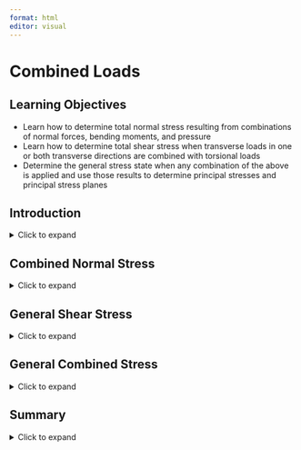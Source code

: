 ```yaml
---
format: html
editor: visual
---
```


# Combined Loads {#sec-combined-loads}

::: {.callout-note icon="false"}
## Learning Objectives

-   Learn how to determine total normal stress resulting from combinations of normal forces, bending moments, and pressure
-   Learn how to determine total shear stress when transverse loads in one or both transverse directions are combined with torsional loads
-   Determine the general stress state when any combination of the above is applied and use those results to determine principal stresses and principal stress planes
:::

## Introduction {.unnumbered}

<details>

<summary>Click to expand</summary>

In this chapter, we will use of all of the previously discussed methods to determine normal and shear stress resulting from axial forces (chapter 5), bending moments (chapter 9), pressure (chapter 13), transverse loads (chapter 10), and torsion (chapter 6) to determine an overall general stress state for any given point on a structure.

In section 14.1, the various sources of normal stress are reviewed and expanded on. They will be reframed in terms of general axes so as to clarify which other stresses they may combine with. In section 14.1.1 we will revisit bending stress to express the unsymmetric bending stress equation in terms of general cross-sectional axes (recall in chapter 9, the cross-sectional axes were always y and z). In section 14.1.2, eccentric loading, which is a specific instance of combined normal stress in which normal forces result in bending, will be considered.

In section 14.2, we will focus on combining the various sources of shear stress to determine the total shear stress. To expand on the concepts discussed and used in Chapters 6 and 10, we will perform calculations based on both possible transverse loading directions as well as torsion. As in section 14.1, this will be done with a general set of coordinate axes.

In section 14.3, we will further expand the above cases to situations in which all combinations of loading are possible and the general stress state is determined.

Note that the determination of the internal reactions for the general problems presented in this chapter will require the use of 3D equilibrium equations, particularly for determining bending moments and torsion. You may find it helpful to review section 1.4 to understand these calculations.

</details>

## Combined Normal Stress

<details>

<summary>Click to expand</summary>

All forms of normal stress previously discussed act in the longitudinal (also referred to as axial) direction except for the hoop stress from pressure. The longitudinal direction is the direction normal to the cross-sectional location of the point for which stress is being evaluated.

To be able to discuss directions and stress components in general terms, we will consider the loadings and stresses in terms of the longitudinal direction (L) at the point in the structure being considered, the centroidal vertical axis of the cross-section (V), and the centroidal horizontal axis of the cross-section (H). The specific axes that these terms refer to depends on how the axes are specified generally for a structure as well as the location of the point in question.

For example, consider the structure in figure 141 with the x, y, z axes oriented at the origin as shown. For point P on the structure, the longitudinal axis is the x-axis and the vertical and horizontal axes of the cross-section are the y-axis and z-axis, respectively. On the other hand, for point Q, the longitudinal axis is the y-axis and the vertical and horizontal axes of the cross-section are the z-axis and x-axis, respectively.

**Figure 14.1:** The longitudinal (L), horizontal (H), and vertical (V) axes depend on how the axes are arranged globally for the structure as well as the specific location of the point in question.

We have seen that axial load, bending moments, and pressure all result in normal stresses. We can express the 2D normal stress state for any given point as:

$$
\sigma_L=\frac{\sum F_L}{A}+\sigma_{\text {bending }}+\frac{p r}{2 t}
$$

in the longitudinal direction and:

$$
\sigma_{\text {hoop }}=\frac{p r}{t}
$$

in the direction of the other planar axis of the point in question. For the example given in figure 14.1, both points are in the x-y plane, but the hoop direction is the y direction for point P and the x direction for point Q.

In the above stress equation, FL is the total force in the direction normal to the cross-section (same direction as the longitudinal direction). It is positive if the total normal force is tensile and negative if compressive. In addition, A is the cross-sectional area, p is the internal pressure, r is the inside radius of a pipe, and t is the wall thickness of a pipe. The pressure term will always be positive for internal pressure. Of course, for a solid cross-section, or a hollow cross-section with no pressure, the hoop stress and the last term of the longitudinal stress would be 0.

To help break down this analysis, section 14.1.1 presents further clarification on finding bending stress for general coordinate axes. Section 14.1.2 discusses the specific combined loading case of an axial force that also results in bending.

### Generalized Bending Stress Equation

In chapter 9, an equation for bending stress based on having bending around the cross-sectional axes of y and z was derived. That equation is:

$$
\sigma_x=-\frac{M_z y}{I_z}+\frac{M_y z}{I_y}
$$

The minus in front of the Mz expression and the plus in front of the My expression are specifically related to the y and z cross-sectional axes as oriented as they were in chapter 9, with the z-axis positive horizontally to the left and the y axis positive vertically upwards. However, because cross-sectional axes for any given point on a structure can vary based on both how the global axes are specified and on the location of the point within the structure, we will need to know how to apply the bending stress equation for a general set of axes before we can combine this stress with other sources of normal stress.

In any given loading situation, the bending moments are the moments around the cross-sectional centroidal axes. If the cross-sectional centroidal axes are thought of generally as the vertical axis (V) and the horizontal axis (H) as shown in figure 14.2, the resulting stress would be in the longitudinal direction (L), and we can express the unsymmetric bending stress equation as:

$$
\sigma_L(\text { bending })= \pm\left|\frac{M_V d_H}{I_V}\right| \pm\left|\frac{M_H d_V}{I_H}\right|
$$

where:

-   𝜎~𝐿~ = Bending stress in the longitudinal direction \[Pa, psi\]

-   M~V~= Bending moment around the vertical axis \[N⸱m, lb⸱in\]

-   M~H~= Bending moment around the horizontal axis \[N⸱m, lb⸱in\]

-   d~H~ = horizontal distance between the point on the cross-section for which the stress is being calculated and the V axis \[m, in\]

-   d~V~ = the vertical distance between the point on the cross-section for which the stress is being calculated and the H axis \[m, in\]

-   I~V~ = the moment of inertia about the vertical axis \[m^4^, in^4^\]

-   I~H~ = is the moment of inertia about the horizontal axis \[m^4^, in^4^\]

**Figure 14.2:** General coordinate axes and the distances used in the bending stress equation

The sign on each individual term needs to be determined by inspection of the bending direction. The side of the cross section that would be on the “inside” of the bend will be in compression and vice versa. Figure 143 illustrates the sense of the bending moment around the horizontal axis that would result in compression above the H axis and tension below. Figure 14-4 illustrates the sense of bending moment around the vertical axis that would result in tension to the left of the V axis and compression to the right. The bending moment is shown for a section above and below a cut on a vertical structure and to the left and right of a cut on a horizontally oriented structure. The opposite directions of bending moment would lead to the opposite signs of stress.

**Figure 14.3:** Sense of bending moment around the horizontal (H) axis that would result in tension below the H axis and compression above

**Figure 14.4:** Sense of bending moment around the vertical (V) axis that results in tension to the left of the V axis and compression to the right

If visualization is difficult, one can use the following tool:

1.  Draw the **applied** moment arrows around the V and H axes on the cross-section in the correct sense. Make sure to draw them such that they go over (or in front of) the bending axis (as opposed to under or behind)
2.  The side (top/bottom for moments around the H axis and left/right for the moments around the V axis) the arrows point into are the compressive sides and the sides the tails of the arrows are on are the tensile sides.

The use of this tool will be demonstrated for the bending stress calculation in example 14.1.

It will also be helpful to note that the bending stress for a point that lies directly on a centroidal axis will be zero for bending around that axis since the bending axis is the neutral axis for that direction of bending.

**Figure 14.5:** Points that lie on a centroidal axis will have no bending stress from bending moments around that axis

::: {.callout-note collapse="true" icon="false"}
## Example 14.1:

The internal bending moments on a 32 mm diameter solid steel rod are found to be M~x~ = 376 kN mm and M~z~ = 204 kN mm as shown. Determine the bending stress at points P and Q.

::: {.callout-note collapse="true" icon="false"}
## Solution

Drawing the cross-section, we can see that the vertical axis of the cross section is the z-axis and the horizontal axis of the cross section is the x-axis. The resulting stress is in the longitudinal direction, which is the y-axis. The bending stress equation can then be expressed as:

$$
\sigma_y= \pm\left|\frac{M_z x}{I_z}\right| \pm\left|\frac{M_x z}{I_x}\right|
$$

The magnitudes of the bending moments are given. With the circular cross-section, the moment of inertia of both cross-sectional axes are:

$$
\mathrm{I}_{\mathrm{x}}=\mathrm{I}_{\mathrm{x}}=\frac{\pi}{4} r^4=\frac{\pi}{4}(16 \mathrm{~mm})^4=51.47 \times 10^3-\mathrm{mm}^4=51.47 \times 10^{-9} \mathrm{~m}^4
$$

For point P, because it is on the centroidal z-axis, we know that it experiences no stress from Mz. Given the clockwise bending moment around the x-axis, the beam can be visualized as bending in a manner such that point P will be on the “inside” of the bend, or in compression.

If the visualization is difficult, we can also use the “tool” described in section 14.1. Noting that the applied moment in this case is in the same direction as the bending moment (since equilibrium dictates that the moment at the fixed support is opposite of what is applied and the bending moment is opposite of the fixed support, we can conclude that the bending moment and applied moment would be in the same direction), we can draw the moment arrow across the cross-section. Note that this arrow should be drawn going over the x-axis. Drawing the arrow on the cross-section in this way, we can see that the arrowhead would point towards P, so all points above the x-axis, including P, are in compression from this moment.

\[figure\]

The z distance from the x-axis to be P is the radius. We can then calculate the normal stress at point P to be:

$$
\sigma_{y P}=-\left|\frac{M_x z}{I_x}\right|=-\frac{376 \mathrm{~N} \cdot m(0.016 \mathrm{~m})}{51.47 \times 10^{-9} \mathrm{~m}^4}=-117 \mathrm{MPa}
$$

Similarly, point Q will experience no stress from M~x~ since it is on the x-axis, but it will feel stress from M~z~. The x distance from the z-axis to point Q is also the radius. The sign on the stress can be determined by visualizing the bending to be as shown in the front view below and noting that point Q would be on the outside part of the bend. Alternatively, drawing the moment arrow on the cross-section as was done for point P above reveals that point Q is on the tail side of the arrow, so in tension.

\[figure\]

The normal stress at point Q is thus calculated to be:

$$
\sigma_{y Q}=+\left|\frac{M_z x}{I_z}\right|=\frac{204 \mathrm{~N} \cdot m(0.016 \mathrm{~mm})}{51.47 \times 10^{-9} \mathrm{~m}^4}=63.4 \mathrm{MPa}
$$

**σ~yP~ = 116.9 MPa (compression)**

**σ~yQ~ = 63.4 MPa (tension)**
:::
:::

### Eccentric Loading

When the line of action of an axial load does not pass through the centroid of a cross section, it will result in both a normal reaction force and a bending moment. For example, consider the traffic light and corresponding free body diagram shown in figure 14.6.

**Figure 14.6:** The vertical pole is subject to direct axial stress and bending stress

The vertical support pole is subjected to normal forces from the weights of the traffic lights (the weight of the horizontal poles, cameras, etc., are assumed to be negligible for this example) as well as to bending moments around both cross-sectional axes (x and z) that result from the fact that the weights are not directly centered on the centroidal axes of the support pole. The total normal stress in the longitudinal direction, σ~y~, at any given point on the pole would be given by the stress from the total normal force ($\frac{\sum F_y}{A}$) plus the bending stress from the bending moment around the z axis that results from W~1~ and W~2~ and the bending moment around the x axis that results from W~3~.

In terms of the general axes discussed in section 14.1.1, we have:

$$
\sigma_L= \pm\left|\frac{F_L}{A}\right| \pm\left|\frac{M_V d_H}{I_V}\right| \pm\left|\frac{M_H d_V}{I_H}\right|
$$

The sign for the first term is positive if the total force is tensile (directed away from the cross-section) and negative if the total force is compressive (pointed towards the cross-section).

Examples 14.2 and 14.3 demonstrate the calculation of normal stress in eccentric loading problems.

Example 14.4 goes through the process of calculating each of the components of normal stress and then combining them to determine the normal stress state at particular point.

::: {.callout-note collapse="true" icon="false"}
## Example 14.2:

The structure is subjected to vertical forces as shown. Determine the total normal stress at points P and Q on the cross-section of the vertical portion of the structure.

\[figure\]

::: {.callout-note collapse="true" icon="false"}
## Solution

The generalized normal stress equation is:

$$
\sigma_L= \pm\left|\frac{F_L}{A}\right| \pm\left|\frac{M_V d_H}{I_V}\right| \pm\left|\frac{M_H d_V}{I_H}\right|
$$

In this case, the longitudinal axis (L) is the y-axis. The vertical axis of the cross-section (V) is the z-axis and the horizontal axis (H) is the x-axis.

To apply the equation, the internal reactions N, Mx, and Mz are needed. Since the internal reactions remain constant along the vertical portion of the structure, we can cut anywhere along its length to determine these internal reactions. The reaction moment around the x axis, Mx, can be determined to be 0 by inspection since all the forces pass through the centroidal x-axis of the cross-section. When finding the bending moments, it is important to remember that the moments needed are the moments around the centroidal axes of the cross-section.

\[figure\]

$$
\begin{gathered}
\sum F_y=N-75 l b s-50 l b s=0 \text {, so } N=125 \mathrm{lbs} \\
\sum M_z=75 \mathrm{lbs}(15 \mathrm{in})-50 \mathrm{lbs}(25 \mathrm{in})+M z=0 \text {, so } M z=125 \mathrm{lb} \mathrm{in}
\end{gathered}
$$

Since both N and Mz are positive, the respective directions drawn on the FBD are confirmed to be correct. Thus, the normal force is compressive (pointed towards the cut section) and the bending moment is counterclockwise around the z axis.

The total normal stress at point P can then be calculated with the following inputs:

FL = N = 125 lbs

A = (6in)(8in) = 48 in2

MV = Mx = 125 lb in

dx = x distance between point P and the z axis = 2 in

Iz = (1/12)\*(6in)\*(8in3) = 256 in4

The normal force N is compressive, so that term in the stress equation is made negative. With the counter-clockwise bending moment on the upper section, one can visualize that the bending would take on a “C” shape with point P on the outside of the bend, so point P would be in tension from the bending moment and that term in the equation is made positive.

As mentioned in section 14.1.1, another way to determine the sign on the bending stress is to draw the direction of the overall applied moment on the cross-section. In this case, the total applied moment around the z-axis is:

$$
M=75 l b s(15 i n)-50 l b s(25 i n)=-125 \mathrm{lb} \text { in, or } 125 \mathrm{lb} \text { in clockwise }
$$

Drawing the clockwise moment on the cross-section we see that the left side of the cross-section is on the tail side of the arrow, so we can conclude that all points to the left of the centroidal z-axis will be in tension. Note that for this tool to work, the arrow must always be drawn to be going “over” the axis as opposed to under.

\[figure\]

$$
\sigma_{y P}=-\left|\frac{125 l b}{48 i n^2}\right|+\left|\frac{(125 l b i n)(2 i n)}{256 i n^4}\right| \\
\sigma_{y P}=-1.63 p s i
$$

The negative answer indicates that the stress is compressive.

To calculate the stress at point Q, all inputs to the equation remain the same except for dx. The x distance between the centroidal z-axis and point Q is 4 in. In addition, the sign on the bending stress is negative instead of positive since point K is on the inside of the bend (or on the arrow side of the cross-section drawn with the applied moment). Thus,

$$
\sigma_{y Q}=-\left|\frac{125 l b}{48 i n^2}\right|-\left|\frac{(125 l b i n)(4 i n)}{256 i i^4}\right| \\
\sigma_{y Q}=-4.56 p s i
$$

**σyP = -3.49 psi, σyQ = -6.42 psi**
:::
:::

::: {.callout-note collapse="true" icon="false"}
## Example 14.3:

A force pulls up on point P on the post with rectangular cross section as shown. Determine the normal stress at point A.

\[figure\]

::: {.callout-note collapse="true" icon="false"}
## Solution

In this problem, there are three sources of normal stress: the bending stress from bending around the y axis, the bending stress from bending around the x axis, and the axial stress from the 180 kN force acting normal to the cross-section.

For the given loading, the internal reactions will be the same for any z location, so we can make a cut anywhere to determine the bending moment and normal force reaction

$$
\begin{aligned}
\Sigma M_X=180 \mathrm{kN}(50 \mathrm{~mm})+M_x=0 \\
M_X=-9000 \mathrm{kN} \mathrm{mm} \\
\Sigma M_Z=\quad 180 \mathrm{kN}(40 \mathrm{~mm})+M_z=0 \\
M_Z=-7200 \mathrm{kH} \cdot \mathrm{mm} \\
\varepsilon F_Y=180 \mathrm{kN}-N=0 \\
N=180 \mathrm{kN}
\end{aligned}
$$

\[figure\]

By inspection of the applied moments, we can visualize that the bending around the x-axis is such that the post would bend towards us and points along the back edge where point A is would be in tension.

We can also visualize that the bending around the z-axis is such that the post would bend in a backwards C shape and points to the left of the centroidal z-axis would be in compression. We can also observe the the normal force reaction is tensile.

Applying the generalized normal stress equation (with the pressure term omitted):

$$
\sigma_{L A}= \pm\left|\frac{F_L}{A}\right| \pm\left|\frac{M_V d_H}{I_V}\right| \pm\left|\frac{M_H d_V}{I_H}\right|
$$

In this case, the longitudinal axis of the post is the y-axis, the vertical axis of the cross-section is the y-axis, and the horizontal axis of the cross-section is x-axis. The dH in the equation is the x distance between centroidal z-axis and point A. The dV in the equation is the z distance between the centroidal x-axis and point A.

$$
\begin{gathered}
\sigma_{y A}=\left|\frac{N}{A}\right|-\left|\frac{M_z d_x}{I_z}\right|+\left|\frac{M_x d_z}{I_x}\right| \\
\left.\sigma_{y A}=\left|\frac{180,000 N}{(0.2 m)(0.15 m)}\right| \frac{\mid 7200 N \cdot m(0.085 m)}{\frac{1}{12}(0.15 m)(0.2 m)^3}|+| \frac{9000 N \cdot m(0.075 m)}{\frac{1}{12}(0.2 m)(0.15 m)^3} \right\rvert\, \\
\sigma_{y A}=11.9 M P a
\end{gathered}
$$

The stress works out to be positive and therefore tensile.

**σ~yA~ =11.9 MPa**
:::
:::

::: {.callout-note collapse="true" icon="false"}
## Example 14.4:

For the pressurized pipe loaded as shown, determine the normal stresses at point H. Noting that there would be no shear stress at point H for this loading, represent the general stress state of point H on a stress element. The pipe has an outside diameter of 200 mm and a wall thickness of 10 mm. The load Pz = 18 kN and the internal pressure in the pipe is 1500 kPa.

\[figure\]

::: {.callout-note collapse="true" icon="false"}
## Solution

Consider the general normal stress equation:

$$
\sigma_L= \pm\left|\frac{F_L}{A}\right| \pm\left|\frac{M_V d_H}{I_V}\right| \pm\left|\frac{M_H d_V}{I_H}\right| \pm \frac{p r}{2 t}
$$

In this problem, the longitudinal direction is the z direction and the horizontal and vertical axes of the cross-section where H is located are the x-axis and y-axis, respectively. Since there is pressure loading in this problem, there is also normal stress in the hoop direction (x and y-directions).

So we have:

$$
\begin{aligned}
\sigma_{\text {long }} & = \pm\left|\frac{F_z}{A}\right| \pm\left|\frac{\left|M_y d_x\right|}{I_y}\right| \pm\left|\frac{\mid M_x d_y}{I_x}\right| \pm \frac{p r}{2 t} \\
\sigma_{\text {hoop }} & =\frac{p r}{t}
\end{aligned}
$$

Cutting through the part of the pipe where point H is located and applying equilibrium provides the following results for the internal reactions:

\[figure\]

$$
\begin{gathered}
\varepsilon F_y=N-18 \mathrm{kN}=0 \\
N=18 \mathrm{kN} \\
\varepsilon M_y=(18 \mathrm{kN})(1.8 \mathrm{~m})+M_y=0 \\
M_y=-32.4 \mathrm{kN} \cdot \mathrm{m}
\end{gathered}
$$

Note that force is only applied in the z direction so no other force reactions were drawn. There is also no force that results in a moment around the x-axis or z-axis, so Mx and Mz were also omitted from the FBD.

The normal force is positive based on the drawn direction, so it is compressive. The bending moment around the y-axis was drawn counterclockwise around the y axis, but the result is negative, so the bending moment is actually clockwise. However, since point H lies on the y-axis, there will be no stress at point H from this bending moment. 

Thus the longitudinal stress (z-direction) becomes:

$$
\sigma_{\text {long }}=-\left|\frac{F_L}{A}\right|+\frac{p r}{2 t}=-\frac{18,000}{\pi\left(0.1^2-0.09^2\right)}+\frac{(1,500,000)(0.1)}{2(0.01)}=4.48 \mathrm{MPa}
$$

The hoop stress (x-direction) is:

$$
\sigma_{\text {hoop }}=\frac{p r}{t}=\frac{(1,500,000)(0.1)}{0.01}=15 M P a
$$

Now we can sketch a stress element at point H in the x-z plane.

\[figure\]
:::
:::

::: {.callout-note icon="false"}
## Step-by-step: **Combined normal stress**

1.  Identify the longitudinal axis based on the global coordinate axes for the structure and the location of the point. Remember that all but the stress components except the pressure related hoop stress will act in the longitudinal direction.

2.  Cut the structure at the point of interest and determine the internal reactions.

    -   The sum of the forces in the longitudinal direction will give the total normal force.

    -   The sum of the moments about each of the cross-sectional centroidal axes will give the bending moments, MV about the vertical axis and MH about the horizontal axis.

3.  Determine the normal stress in the longitudinal direction based directly on the normal force, $\sigma_L=\frac{F_L}{A}$

4.  For each bending moment axis for which the bending moment is not zero and the point in question does not lie on the bending axis, determine the moment of inertia about that axis and determine the perpendicular distance between the point and the bending axis.

5.  Sub in the values from the steps 2b and 4 in the general bending stress equation:\
    $$
    \sigma_L(\text { bending })= \pm\left|\frac{M_V d_H}{I_V}\right| \pm\left|\frac{\mid M_H d_V}{I_H}\right|
    $$\
    Determine the sign by visualization of the bending shape or by drawing the moment on the cross-section and using the tool described in section 14.1.1.

6.  If there is applied pressure, determine the longitudinal stress from pressure, $\sigma_L=\frac{p r}{2 t}$ Add the stresses calculated in steps 3, 5, and 6 to get the total longitudinal normal stress,\
    $$
    \sigma_L= \pm\left|\frac{N}{A}\right| \pm\left|\frac{M_V d_H}{I_V}\right|+\left|\frac{M_H d_V}{I_H}\right|+\frac{p r}{2 t}
    $$

7.  If there is pressure, calculate the hoop stress to get the normal stress in the direction of the other planar axis of the point:\
    $$
    \sigma_{\text {hoop }}=\frac{p r}{t}
    $$
:::

</details>

## General Shear Stress

<details>

<summary>Click to expand</summary>

Shear stress due to torsion was discussed in chapter 6 while shear stress due to transverse loading was discussed in chapter 10. In this section, the considerations that go into determining the total shear stress that arise when both forms of loading will be discussed.

### Shear Stress due to Torsion

As discussed in section 6.1, shear stress due to torsion can be calculated as:

$$
\tau(\text { torsional })=\frac{T c}{J}
$$

Where T is the internal torque at the location of interest, c is the outer radius of a circular shaft, and J is the polar moment of inertia of a solid or hollow circular shaft.

For general problems, one may need to calculate T, so it is important to remember that torque is the moment about the longitudinal axis of a body, or that component of the moment that causes the body to twist. Since this form of shear stress will be combined with transverse shear stress to get the total, understanding the sign on the shear stress will be important.

Recall that when a stress element is drawn, a positive shear stress is one for which the shear stress arrow goes in the positive vertical direction on a positive vertical face and in the positive horizontal direction on a positive horizontal face. The positive or negative directions and faces are established by the positive sense of the axes which define the plane the point is in.

To determine which way a shear stress arrow would be drawn for a given stress element, one must cut the body at one edge of the stress element and visualize the direction in which the load would be applied across the cut.

For example, in figure 14.7, when the cylinder is cut at the top of the stress element, we examine the bottom section of the cylinder and note that the reaction torque at the cut surface goes in the opposite direction to that which is applied at the bottom surface. This results in a counterclockwise reaction torque at the cut which means that the top section tends to want to twist (and exert a force) from left to right across the top element edge. If the vertical axis is positive upwards, the top face is a positive face. In addition, if the horizontal axis is positive to the right, the rightwards shear force arrow is in the positive direction. Together this means that the shear stress can be concluded to be positive since we would have a positive shear force on a positive face.

Similarly, when the cut is made at the bottom edge of the element, we can examine the top section of the cylinder for which equilibrium dictates that there is a clockwise reaction moment at the cut edge. This means that the bottom section tends to want twist from right to left across the bottom element edge. If the vertical axis is positive upwards so that the top face is a positive face, and the horizontal axis is positive to the right, the leftwards shear force would be a negative force acting on a negative face, so the shear stress would still be concluded to be positive.

**Figure 14.7:** Signs for shear stress

### Shear Stress due to Transverse Shear

In chapter 10, the equation $\tau=\frac{V Q}{I t}$ was evaluated to find the shear stress due to transverse shear force V. In that chapter, only one direction of shear force was considered for each problem and the sign on shear stress was not considered. For general loading, we may have two directions of transverse shear force corresponding to the two cross-sectional axes directions, as shown in figure 14.8, so we will need to apply the transverse shear stress equation for both directions and also understand the signs so that we can combine them with each other and with the torsional shear stress.

Figure 14.8: Shear forces in two directions on cross-section

When applying the transverse shear stress equations for specific directions of shear force, it is helpful to keep the following in mind:

1.  The cut one makes to determine the first moment of area Q will be perpendicular to the direction of shear force.
2.  The area moment of inertia will be the moment of inertia around the axis perpendicular to the shear force.
3.  The thickness, as before, refers to the thickness of the solid part of the cross section that one cuts through to calculate Q.

Using the same reference axes as with the general normal stress equation (H for horizontal centroidal axis and V for vertical centroidal axis), the transverse shear stress equation can be written as follows:

$$
\tau(\text { transverse })= \pm\left|\frac{V_H Q_V}{I_V t_V}\right| \pm\left|\frac{V_V Q_H}{I_H t_H}\right|
$$

The subscript on Q and t refers to the direction of the cut through the cross-section.

The signs on the shear stress are determined similarly to the manner described in section 14.2.1 for torsion. The direction of the internal shear force is determined by equilibrium and this direction relative to the positive axes and faces on the stress element are used to establish direction.

It will be helpful to note that for any point on a cross-section that is on an edge that a transverse shear force goes through (or for a circular cross-section, any point on the outer diameter that lies in the path of the force), the transverse shear stress due to that direction of shear force is 0. This is illustrated in figure 14.9. This is because the specified points would be on free surfaces in these cases. For example, for a vertical shear force, the bending would be around the horizontal axis, so the top and bottom surfaces would be considered free surfaces with no shear force acting above the top surface or below the bottom surface. The same would hold true for the left and right surfaces in the case of a horizontal shear forces that would result in bending around the vertical axis.

Figure 14.9: Locations of zero transverse shear stress

Examples 14.5 and 14.6 demonstrate the calculation of transverse shear stress with multiple directions of shear force.

::: {.callout-note collapse="true" icon="false"}
## Example 14.5:

Two forces are applied to a rectangular post as shown. Determine the shear stress at points P and S.

\[figure\]

::: {.callout-note collapse="true" icon="false"}
## Solution

To find shear stresses at points P and Q, which are at the same vertical location on the post, we must first cut the post at that vertical location and find the internal reactions by applying equilibrium. The illustration below shows the section below the cut made at the cross-section where points P and Q are located. The reactions at the support due to the applied loading must be in the opposite direction to the loading for equilibrium and the internal reactions at the cut section will be opposite to the support reactions. Note that there are also bending moments around the x and y axes due to the applied forces, but those result in normal stress, not shear stress.

\[figure\]

Given that there is no torsion in this problem, the general shear stress equation can be written:

$$
\tau= \pm\left|\frac{V_H Q_V}{I_V t_V}\right| \pm\left|\frac{V_V Q_H}{I_H t_H}\right|
$$

Where the horizontal axis of the cross-section is the y–axis and the vertical axis of the cross section is the x-axis.

For any point on the cross-section, we can substitute:

V~H~ = V~y~ = 78 kN

V~V~ = V~x~ = 94 kN

I~H~ = $\mathrm{I}_{\mathrm{y}}=\frac{1}{12}(160 \mathrm{~mm})^3(120 \mathrm{~mm})=40.96 \times 10^6-\mathrm{mm}^4=40.96 \times 10^{-6} \mathrm{~m}^4$

I~V~ = $\mathrm{I}_{\mathrm{x}}=\frac{1}{12}(120 \mathrm{~mm})^3(160 \mathrm{~mm})=23.04 \times \underline{1} \underline{\underline{6}} \mathrm{~mm}^4=23.04 \times 10^{-6} \mathrm{~m}^4$

The Q and the t terms will depend on the specific points on the cross-section.

**Point P:**

The x faces of the post (front and back sides) do not feel shear stress from V~x~ since V~x~ results in bending around the y-axis and the front and back sides would be free surfaces for such bending. In the shear stress equation, we can also see this from that fact that Q~y~ = A’x’ would be zero for point P (A’ = 0 below the horizontal cut at H and x’ = 0 for the area above the cut).

To find the shear stress from V~y~, we would make a vertical cut through point H and calculate

$$
\mathrm{Q}_{\mathrm{x}}=\mathrm{A}^{\prime} \mathrm{y}^{\prime}=\frac{1}{2}(160 \mathrm{~mm})(120 \mathrm{~mm})\left(\frac{1}{4}\right)(160 \mathrm{~mm})=384000 \mathrm{~mm}^3=384 \times 10^{-6} \mathrm{~m}^3
$$

t~x~ = 120 mm = 0.12 m

\[figure\]

Looking at the FBD of the cut section of the post drawn above, we can see that V~y~ goes across the top of the stress element of P in the positive y direction. The top of the element is on the positive z-face, so we a positive force on a positive face, which makes the resulting shear stress positive.

\[figure\]

So

$$
\tau_P=\frac{V_y Q_x}{I_x t_x}=\frac{(78000 \mathrm{~N})\left(384 \times 10^{-6} \mathrm{~m}^3\right)}{\left(40.96 \times 10^{-6} \mathrm{~m}^4\right)(0.12 \mathrm{~m})}=6.09 \mathrm{MPa}
$$

[Point S:]{.underline}

For point S, the shear stress from Vy will be zero by the same reasoning as used for point P and Vx (Qx = 0 for point S), so we only need to calculate the shear stress from Vx.

To find the shear stress from Vx, we would make a horizontal cut through point S and calculate

$$
Q y=A^{\prime} x^{\prime}=(160 \mathrm{~mm})(30 \mathrm{~mm})(60 \mathrm{~mm}-15 \mathrm{~mm})=216000 \mathrm{~mm}^3=216 \times 10^{-6} \mathrm{~m}^3
$$

t~y~ = 160 mm = 0.16 m

\[figure\]

Again looking at the FBD of the cut post above, we can see that Vx goes across the top of the stress element for S in the negative x direction. So we a negative force on a positive face, which makes the resulting shear stress negative

\[figure\]

So

$$
\tau_S=-\frac{V_x Q_y}{I_y t_y}=-\frac{(94000 \mathrm{~N})\left(216 \times 10^{-6} \mathrm{~m}^3\right)}{\left(23.04 \times 10^{-6} \mathrm{~m}^4\right)(0.16 \mathrm{~m})}=-5.51 \mathrm{MPa}
$$

**τ~P~ = 6.09 MPa, τ~S~ = -5.51 MPa**
:::
:::

::: {.callout-note collapse="true" icon="false"}
## Example 14.6:

A solid steel bar with an outside diameter of 6.70 in. is loaded as shown. Determine the maximum shear stress at points J and K on the outside of the pipe.

\[figure\]

::: {.callout-note collapse="true" icon="false"}
## Solution

First we need to find the internal reactions at the location of the points in question. To find the internal reactions, we will first draw the whole body FBD and apply equilibrium to find the reactions at the support. Then we will cut the body at the location of points J,K and apply equilibrium to the cut section to find the internal reactions. All the reactions are calculated below even though we only need Vx, Vz, and My to find the shear stresses.

\[figure\]

To find reactions at support:

$$
\begin{aligned}
& \sum F_x=R x+1500 \mathrm{lb}=0 \\
& \mathrm{Rx}=-1500 \mathrm{lb} \\
& \sum F_y=R y+0=0 \\
& \mathrm{Ry}=0 \\
& \sum F_z=R z+900 l b=0 \\
& \mathrm{Rz}=-900 \mathrm{lb}
\end{aligned}
$$

$$
\begin{aligned}
& \sum M_x=M_{R x}+(900 \mathrm{lb})(80 \mathrm{lb} \mathrm{in})=0 \\
& \mathrm{M}_{\mathrm{Rx}}=-72000 \mathrm{lb} \text { in } \\
& \sum M_y=M_{R y}+900 \mathrm{lb}(18 \mathrm{in})=0 \\
& \mathrm{M}_{\mathrm{Ry}}=-16200 \mathrm{lb} \text { in } \\
& \sum M_z=M_{R z}-1500 \mathrm{lb}(80 \mathrm{in})=0 \\
& \mathrm{Mz}=1.2 \times 10^6 \mathrm{lb} \text { in }
\end{aligned}
$$

To find reactions at cut section:

$$
\begin{aligned}
& \sum F_x=R x+V x=-1500 l b+V x=0 \\
& V x=1500 \mathrm{lb} \\
& \sum F_y=R y+V y=0+V y=0 \\
& V y=0 \\
& \sum F_z=R z+V z=-900 l b+V z=0 \\
& V z=900 \mathrm{lb}
\end{aligned}
$$

$$
\begin{aligned}
& \sum M_x=M_{R x}+V z(10 i n)+M x=-72000 \mathrm{lbin}+900 l b(10 \mathrm{in})+M x=0 \\
& M x=63000 \mathrm{lb} \text { in } \\
& \sum M_y=M_{R y}+M y=-16200 \mathrm{lbin}+M y=0 \\
& M y=16200 \mathrm{lb} \text { in } \\
& \sum M_z=M_{R z}-V x(10 \mathrm{in})+M z=1.2 \times 10^6 \mathrm{lb} \mathrm{in}-1500 \mathrm{lb}(10 \mathrm{in})+M z=0 \\
& M z=-1.185 \times 10^6 \mathrm{lb} \text { in }
\end{aligned}
$$

The longitudinal direction based on the part of the rod on the y-axis is the y-axis, so the torsional moment is My. Both points J and K will experience the same magnitude of shear stress from the torsion, however, it is possible for the signs to be different for the two different points depending on orientation. The magnitude of the shear stress is:

$$
\left.\tau_{\text {torsion }}= \pm\left|\frac{T c}{J}\right|= \pm\left|\frac{M_y(c)}{J}\right|= \pm \frac{16200 \mathrm{lb} \mathrm{in} \mathrm{(3.35in)}}{\frac{\pi}{32}(6.7 \mathrm{in})^4} \right\rvert\,= \pm 274.3
$$

Considering the stress element for each point with the counterclockwise torque resulting in a downwards directed force across the cut face of the element, we can note that there would be a negative z force on a positive y face for point K and a positive x force on a positive y face for point J. So

τ~K~(torsion) = - 274.3 psi and τJ(torsion) = + 274.3 psi

\[figure\]

Now turning our attention to the shear stresses from the transverse forces, we note the cross sectional axes are the x and z axes, so the transverse shear forces are those that are in the x and z directions. We can also note that with K being on the x axis of the cross section, it will not experience transverse shear stress from V~x~. Similarly, point J will not experience transverse shears tress from V~y~. In addition, since the cross-section is circular, we know that for both points:

$$
\begin{aligned}
& \mathrm{Q}_{\text {max }}=\frac{1}{12} d^3=\frac{1}{12}(6.7 i n)^3=25.06 \operatorname{in}^3 \\
& t=d=6.7 \text { in }^3 \\
& \mathrm{I}_{\mathrm{x}}=\mathrm{Iz}=\frac{\pi}{64} d^4=\frac{\pi}{64}(6.7 \mathrm{in})^4=98.92 i n^4 \\
&
\end{aligned}
$$

Since V~z~ acts in the positive z direction on the positive y face for point K, the transverse shear stress for point K is positive. Since V~x~ acts in the positive x direction on the y face for point Y, the transverse shear stress for point J is also positive.

$$
\begin{aligned}
& \tau_K(\text { transverse })= \pm\left|\frac{V_z Q_{\text {circle }}}{I_{\text {circle }} d}\right|=+\frac{900 \mathrm{lb}\left(25.06 \mathrm{in}^3\right)}{98.92 \mathrm{in}^4(6.7 \mathrm{in})}=34.03 \mathrm{psi} \\
& \tau_J(\text { transverse })= \pm\left|\frac{V_x Q_{\text {circle }}}{I_{\text {circle }} d}\right|=+\frac{1500 \mathrm{lb}\left(25.06 \mathrm{in}^3\right)}{98.92 \mathrm{in}^4(6.7 \mathrm{in})}=56.72 \mathrm{psi}
\end{aligned}
$$

Finally, we can calculate the total shear stress for each point by summing the torsional shear stress with the transverse shear stress:

$$
\begin{aligned}
& \tau_K=\tau(\text { torsion })+\tau(\text { tranverse })=-274.3 \mathrm{psi}+34.03 \mathrm{psi}=-240.27 \mathrm{psi} \\
& \tau_J=\tau(\text { torsion })+\tau(\text { tranverse })=274.3 \mathrm{psi}+56.72 \mathrm{psi}=331.02 \mathrm{psi}
\end{aligned}
$$

**τ~K~ = -240.27 psi, τ~J~ = 331.02 psi**
:::
:::

### Combined Shear Stress

Now we can consider the case of bodies having both torsion and transverse shear stresses. Given a general loading, one may need to calculate the torque and also identify which of the forces constitute transverse shear forces. It will be helpful to remember that the transverse shear forces are the forces in the directions of the cross-sectional axes and torsion is that component of moment that is about the longitudinal axis.

The total shear stress equation is: $\tau= \pm\left|\frac{T c}{J}\right| \pm\left|\frac{V_H Q_V}{I_V t_V}\right| \pm\left|\frac{V_V Q_H}{I_H t_H}\right|$

Example 14.6 demonstrates the calculation of total shear stress when torsion and transverse shear are both acting.

::: {.callout-note icon="false"}
## Step-by-step: Combined shear stress

1.  Cut the body at the location of the point of interest and determine the internal reactions at that point.
2.  Note that for this text, this step will apply to round shafts only. Calculate the shear stress due to torsion using $\tau= \pm\left|\frac{T c}{J}\right|$ Remember that given applied forces, the torque would be calculated as the moment about the longitudinal axis of the body.
3.  Determine the sign on the shear stress by drawing the stress element and reflecting the direction of the reaction torque on the cut side of the element and then applying the convention for positive and negative shear stress.
4.  Determine the transverse shear stress with respect to both cross-sectional axes using the equation:\
    $$
    \tau= \pm\left|\frac{V_H Q_V}{I_V t_V}\right| \pm\left|\frac{V_V Q_H}{I_H t_H}\right|
    $$\
    Remember that if the point in question is on an edge that the transverse shear force passes through (or if the point is on a particular centroidal axis of a circular cross-section), the shear stress from that direction of shear force will be 0.
5.  Determine the sign on the shear stress for each direction of shear force by drawing the stress element and reflecting the direction of the reaction shear force on the cut side of the element and then applying the convention for positive and negative shear stress.
6.  Add the torsional shear stress to the transverse shear stress to get the total.
:::

</details>

## General Combined Stress

<details>

<summary>Click to expand</summary>

Once the total normal stress and total shear stress at a specified point is calculated, the general stress state can be represented on a stress element and used to determine principal stresses, principal planes, and max/min shear stresses.

In example 14.7, the problem from example 14.5 is extended to find the principal stresses and max/min shear stresses.

::: {.callout-note collapse="true" icon="false"}
## Example 14.7:

Revisit example 14.5 to find the principal stresses and max/min shear stresses for point P on the post:

\[figure\]

::: {.callout-note collapse="true" icon="false"}
## Solution

In example 14.5 the total shear stress for point P was found to be positive 6.094 MPa.

To find the principal stresses, we must finish finding the general stress state by also finding the normal stresses and then use the principal stress equations or Mohr’s Circle.

The normal stress for this problem only arises from the bending around the x and y axes (the cross-sectional axes) since there is no force in the longitudinal z direction and there is no pressure involved. The bending stress will be in the z direction since that is the longitudinal direction.

In addition, since P is on the x axis, it will experience no stress from the moment around the x-axis, Mx, so all the normal stress comes from the bending around the y axis, My.

As discussed in example 14.5, if we consider the FBD of the section cut at P shown below, we know by inspection that the internal reactions at P will be the same magnitude and direction as the applied. This is because the reactions at the support will be equal and opposite to the applied and the internal reactions are the opposite of those.

\[figure\]

The internal moment reaction around the y-axis, My, can then be calculated as:

$$
\sum M_y=(-94 kN)(150 \mathrm{~mm})=-14100 \text{ kN} \text{ mm} \text { or } 14100 \text{ kN} \text{ mm} \text { clockwise }
$$

The bending stress for point P will be positive since the clockwise moment around the y-axis means that the post will curve into the plane of the screen and look as shown below from the positive y side view. The cross-section is also shown with the tail of the representative moment arrow on the P side of the cross-section, indicating that everything below the y-axis will be in tension.

\[figure\]

Recalling Iy = 40.96 x 10-6 m4 from Example 14.5, the normal stress at P is then:

$$
\sigma_{P z}=\frac{M_y x}{I_y}=\frac{14100 \mathrm{~N} \cdot \mathrm{m}(0.06 \mathrm{~m})}{40.96 \times 10^{-6} \mathrm{~m}^4}=20.7 \mathrm{MPa}
$$

Now that the total shear stress and total normal stress are known, the stress state can be represented on a stress element.

\[figure\]

Applying the simplified version of the principal stress equations and the max/min shear equation (in terms of the general xy plane), we get:

$$
\begin{aligned}
& \sigma_{1,2}=\frac{\sigma_x+\sigma_y}{2} \pm \sqrt{\left(\frac{\sigma_x-\sigma_y}{2}\right)^2+\tau_{x y}{ }^2} \\
& \tau_{\max , \min }= \pm \sqrt{\left(\frac{\sigma_x-\sigma_y}{2}\right)^2+\tau_{x y}{ }^2}
\end{aligned}
$$

In this case, since the point P is in the yz plane instead of the xy plane, we can replace the x subscripts with y and the y subscripts with z, so the equations become:

$$
\begin{aligned}
& \sigma_{1,2}=\frac{\sigma_y+\sigma_z}{2} \pm \sqrt{\left(\frac{\sigma_y-\sigma_z}{2}\right)^2+\tau_{y z}^2}=\frac{20.7 M P a+0}{2} \pm \sqrt{\left(\frac{20.7 M P a-0}{2}\right)^2+(6.094 M P a)^2}=22.26 M P a,-1.661 M P a \\
& \tau_{\max , \min }= \pm \sqrt{\left(\frac{\sigma_y-\sigma_z}{2}\right)^2+\tau_{y z}^2}=\sqrt{\left(\frac{20.7 M P a-0}{2}\right)^2+(6.094 M P a)^2}=12.01 M P a,-12.01 M P a
\end{aligned}
$$

**σ~1~ = 22.36 MPa**

**σ~2~ = 22.36 MPa**

**τ~min~ = -12.01 MPa**

**τ~max~ = 12.01 MPa**
:::
:::

</details>

## Summary

<details>

<summary>Click to expand</summary>

::: {.callout-note icon="false"}
## Key takeaways

The overall general stress state for any given point on a loaded body is found by calculating and combining all forms of normal stress and all forms of shear stress.

The combined normal stress at a point comes from normal forces, bending stress, and pressure. Normal forces are the forces perpendicular to the cross-section the point in question is on. These are also the forces in the longitudinal direction. The bending moment contribution to normal stress comes from bending moments around the centroidal cross-sectional axes. Both normal forces and bending moments will result in stress in the longitudinal direction with respect to the location of the cross-section.

Pressure will result in normal stress in two directions (hoop and axial). The axial stress will combine with the normal stress from normal forces and bending moments to result in an overall longitudinal stress. The hoop stress will be the only stress in that direction for the situations considered in this text.

Since the stresses are added together, it is important to also understand the sign of each stress. Compressive stresses are negative and tensile stresses are positive. In bending, one can visualize the bending shape of a body to determine if a point will be in tension or compression or use the visual aid described in section 4.1.1. Internal pressure will always be tensile.

The combined shear stress at a point comes from torsion and transverse shear forces. The torsional moment is the moment about the longitudinal axis. The transverse shear forces are the forces in the directions of the cross-sectional axes. The signs for shear stress are determined by drawing the stress element and considering the direction of the internal torque or shear force on the cut edge of the element relative to the positive and negative faces of the element.
:::

::: {.callout-note icon="false"}
## Key equations

$$
\sigma_L= \pm\left|\frac{F_L}{A}\right| \pm\left|\frac{M_V d_H}{I_V}\right| \pm\left|\frac{M_H d_V}{I_H}\right|+\frac{p r}{2 t}
$$

$$
\sigma_{\text {hoop }}=\frac{p r}{t}
$$

$$
\tau= \pm\left|\frac{T c}{J}\right| \pm\left|\frac{V_H Q_V}{I_V t_V}\right| \pm\left|\frac{V_V Q_H}{I_H t_H}\right|
$$

where

L = longitudinal axis

V = vertical centroidal axis of cross-section

H = horizontal centroidal axis of cross-section
:::
